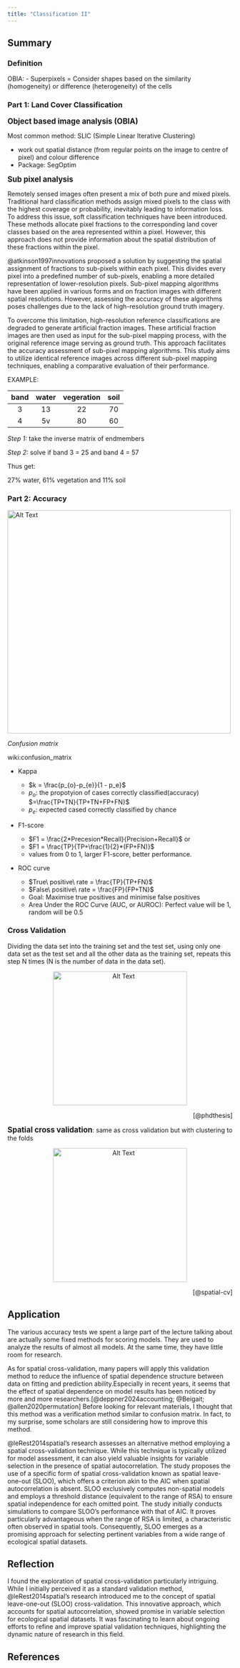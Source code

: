 ```yaml
---
title: "Classification II"
---
```


## Summary

### Definition

OBIA: 
  - Superpixels = Consider shapes based on the similarity (homogeneity) or difference (heterogeneity) of the cells 

### Part 1: Land Cover Classification

<big>**Object based image analysis (OBIA)**</big>

Most common method: SLIC (Simple Linear Iterative Clustering)

  * work out spatial distance (from regular points on the image to centre of pixel) and colour difference
  * Package: SegOptim


<big>**Sub pixel analysis**</big>

Remotely sensed images often present a mix of both pure and mixed pixels. Traditional hard classification methods assign mixed pixels to the class with the highest coverage or probability, inevitably leading to information loss. To address this issue, soft classification techniques have been introduced. These methods allocate pixel fractions to the corresponding land cover classes based on the area represented within a pixel. However, this approach does not provide information about the spatial distribution of these fractions within the pixel.

@atkinson1997innovations proposed a solution by suggesting the spatial assignment of fractions to sub-pixels within each pixel. This divides every pixel into a predefined number of sub-pixels, enabling a more detailed representation of lower-resolution pixels. Sub-pixel mapping algorithms have been applied in various forms and on fraction images with different spatial resolutions. However, assessing the accuracy of these algorithms poses challenges due to the lack of high-resolution ground truth imagery.

To overcome this limitation, high-resolution reference classifications are degraded to generate artificial fraction images. These artificial fraction images are then used as input for the sub-pixel mapping process, with the original reference image serving as ground truth. This approach facilitates the accuracy assessment of sub-pixel mapping algorithms. This study aims to utilize identical reference images across different sub-pixel mapping techniques, enabling a comparative evaluation of their performance.

EXAMPLE: 

|band | water| vegeration | soil|
|:-----------:|:------:|:-----------:|:------:|
|3 | 13| 22 | 70|
|4 | 5v| 80 | 60|

\begin{align*}
\begin{bmatrix}
 \text{band } 3\\
 \text{band } 4\\
 \text{sum to } 1
\end{bmatrix} &= \begin{bmatrix}
 p_{\text{water}} & p_{\text{veg}} & p_{\text{soil}}\\
 p_{\text{water}} & p_{\text{veg}} & p_{\text{soil}}\\
 1 & 1 & 1
\end{bmatrix}\begin{bmatrix}
 f_{\text{water}} \\
 f_{\text{veg}}\\
 f_{\text{soil}}
\end{bmatrix}
\end{align*}

*Step 1:* take the inverse matrix of endmembers

\begin{align*}
\begin{bmatrix}
 13 & 22 & 70\\
 5 & 80 & 60\\
 1 & 1 & 1
\end{bmatrix} \to \begin{bmatrix}
 -0.0053 & -0.0127& 1.1322\\
 -0.0145& 0.0150 & 0.1137\\
 0.0198 & -0.0024 & -0.2460
\end{bmatrix}
\end{align*}

*Step 2: * solve if band 3 = 25 and band 4 = 57

\begin{align*}
\begin{bmatrix}
 f_{\text{water}} \\
 f_{\text{veg}}\\
 f_{\text{soil}}
\end{bmatrix} &= \begin{bmatrix}
 -0.0053 & -0.0127& 1.1322\\
 -0.0145& 0.0150 & 0.1137\\
 0.0198 & -0.0024 & -0.2460
\end{bmatrix}\begin{bmatrix}
 25 \\
 57\\
 1
\end{bmatrix}
\end{align*}

Thus get:
\begin{bmatrix}
 0.27 \\
 0.61\\
 0.11
\end{bmatrix}
27% water, 61% vegetation and 11% soil

### Part 2:  Accuracy
<p align="center">

<img src="fig/week8/fig1.png" alt="Alt Text" width="500"/>

</p>

<p align="right">

*Confusion matrix*

</p>


wiki:confusion_matrix

* Kappa
  * $k = \frac{p_{o}-p_{e}}{1 - p_e}$
  * $p_o$: the propotyion of cases correctly classified(accuracy) $=\frac{TP+TN}{TP+TN+FP+FN}$
  * $p_e$: expected cased correctly classified by chance

* F1-score
  * $F1 = \frac{2*Precesion*Recall}{Precision+Recall}$
or
  * $F1 = \frac{TP}{TP+\frac{1}{2}*(FP+FN)}$
  * values from 0 to 1, larger F1-score, better performance.
  
* ROC curve

  * $True\ positive\ rate = \frac{TP}{TP+FN}$
  * $False\ positive\ rate = \frac{FP}{FP+TN}$
  * Goal: Maximise true positives and minimise false positives
  * Area Under the ROC Curve (AUC, or AUROC): Perfect value will be 1, random will be 0.5

### Cross Validation

Dividing the data set into the training set and the test set, using only one data set as the test set and all the other data as the training set, repeats this step N times (N is the number of data in the data set).

<p align="center">
<img src="fig/week8/fig2.png" alt="Alt Text" width="300"/>
</p>

<p align="right">
[@phdthesis]
</p>

<big>**Spatial cross validation**</big>: same as cross validation but with clustering to the folds

<p align="center">
<img src="fig/week8/fig3.png" alt="Alt Text" width="300"/>
</p>

<p align="right">
[@spatial-cv]
</p>



## Application

The various accuracy tests we spent a large part of the lecture talking about are actually some fixed methods for scoring models. They are used to analyze the results of almost all models. At the same time, they have little room for research.

As for spatial cross-validation, many papers will apply this validation method to reduce the influence of spatial dependence structure between data on fitting and prediction ability.Especially in recent years, it seems that the effect of spatial dependence on model results has been noticed by more and more researchers.[@deppner2024accounting; @Beigait; @allen2020permutation] Before looking for relevant materials, I thought that this method was a verification method similar to confusion matrix. In fact, to my surprise, some scholars are still considering how to improve this method.

@leRest2014spatial's research assesses an alternative method employing a spatial cross-validation technique. While this technique is typically utilized for model assessment, it can also yield valuable insights for variable selection in the presence of spatial autocorrelation. The study proposes the use of a specific form of spatial cross-validation known as spatial leave-one-out (SLOO), which offers a criterion akin to the AIC when spatial autocorrelation is absent. SLOO exclusively computes non-spatial models and employs a threshold distance (equivalent to the range of RSA) to ensure spatial independence for each omitted point. The study initially conducts simulations to compare SLOO's performance with that of AIC. It proves particularly advantageous when the range of RSA is limited, a characteristic often observed in spatial tools. Consequently, SLOO emerges as a promising approach for selecting pertinent variables from a wide range of ecological spatial datasets.

## Reflection

I found the exploration of spatial cross-validation particularly intriguing.  While I initially perceived it as a standard validation method, @leRest2014spatial's research introduced me to the concept of spatial leave-one-out (SLOO) cross-validation.  This innovative approach, which accounts for spatial autocorrelation, showed promise in variable selection for ecological spatial datasets.  It was fascinating to learn about ongoing efforts to refine and improve spatial validation techniques, highlighting the dynamic nature of research in this field.


## References
